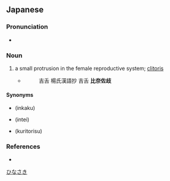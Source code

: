 ==Japanese==
{{ja-kanjitab|雛|尖}}

===Pronunciation===
* {{IPA|[çinasaki]|lang=ja}}

===Noun===
{{ja-noun|ひなさき}}

# {{lb|ja|anatomy}} a small protrusion in the female reproductive system; [[clitoris]]
#* {{RQ:Wamyō Ruijushō|2|47}}
#*: 吉舌 楊氏漢語抄 吉舌 '''比奈佐歧'''

====Synonyms====
* {{l|ja|陰核}} (inkaku)
* {{l|ja|陰梃}} (intei)
* {{l|ja|クリトリス}} (kuritorisu)

===References===
* {{R:Wamyō Ruijushō}}

[[Category:ja:Anatomy|ひなさき]]
